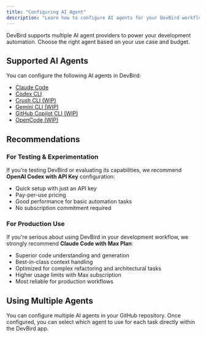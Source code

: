 ```yaml
---
title: "Configuring AI Agent"
description: "Learn how to configure AI agents for your DevBird workflow"
---
```


DevBird supports multiple AI agent providers to power your development automation. Choose the right agent based on your use case and budget.

## Supported AI Agents

You can configure the following AI agents in DevBird:

- [Claude Code](/devbird/ai-agents/claude-code)
- [Codex CLI](/devbird/ai-agents/codex-cli)
- [Crush CLI (WIP)](/devbird/ai-agents/crush-cli)
- [Gemini CLI (WIP)](/devbird/ai-agents/gemini-cli)
- [GitHub Copilot CLI (WIP)](/devbird/ai-agents/github-copilot-cli)
- [OpenCode (WIP)](/devbird/ai-agents/opencode)

## Recommendations

### For Testing & Experimentation

If you're testing DevBird or evaluating its capabilities, we recommend **OpenAI Codex with API Key** configuration:

- Quick setup with just an API key
- Pay-per-use pricing
- Good performance for basic automation tasks
- No subscription commitment required

### For Production Use

If you're serious about using DevBird in your development workflow, we strongly recommend **Claude Code with Max Plan**:

- Superior code understanding and generation
- Best-in-class context handling
- Optimized for complex refactoring and architectural tasks
- Higher usage limits with Max subscription
- Most reliable for production workflows

## Using Multiple Agents

You can configure multiple AI agents in your GitHub repository. Once configured, you can select which agent to use for each task directly within the DevBird app.
